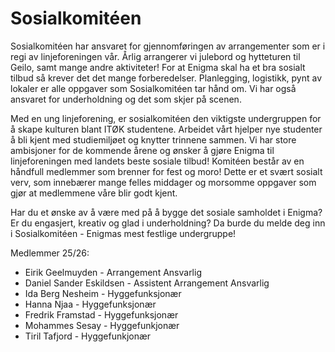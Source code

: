 # Sosialkomitéen



<Cookie />

Sosialkomitéen har ansvaret for gjennomføringen av arrangementer som er i regi av
linjeforeningen vår. Årlig arrangerer vi julebord og hytteturen til Geilo, samt mange andre
aktiviteter! For at Enigma skal ha et bra sosialt tilbud så krever det det mange forberedelser.
Planlegging, logistikk, pynt av lokaler er alle oppgaver som Sosialkomitéen tar hånd om. Vi har
også ansvaret for underholdning og det som skjer på scenen.

Med en ung linjeforening, er sosialkomitéen den viktigste undergruppen for å skape kulturen
blant ITØK studentene. Arbeidet vårt hjelper nye studenter å bli kjent med studiemiljøet og
knytter trinnene sammen. Vi har store ambisjoner for de kommende årene og ønsker å gjøre
Enigma til linjeforeningen med landets beste sosiale tilbud!
Komitéen består av en håndfull medlemmer som brenner for fest og moro! Dette er et svært
sosialt verv, som innebærer mange felles middager og morsomme oppgaver som gjør at
medlemmene våre blir godt kjent.

Har du et ønske av å være med på å bygge det sosiale samholdet i Enigma? Er du engasjert,
kreativ og glad i underholdning? Da burde du melde deg inn i Sosialkomitéen - Enigmas mest
festlige undergruppe!

Medlemmer 25/26:
- Eirik Geelmuyden - Arrangement Ansvarlig
- Daniel Sander Eskildsen - Assistent Arrangement Ansvarlig
- Ida Berg Nesheim - Hyggefunksjonær
- Hanna Njaa - Hyggefunksjonær
- Fredrik Framstad - Hyggefunksjonær
- Mohammes Sesay - Hyggefunkjonær
- Tiril Tafjord - Hyggefunkjonær

<div style={{width: '20rem'}}><Bilde url={'/img/Img/Sosial2.jpg'} alt={'Enigma på hyttetur til Geilo'}/></div>
